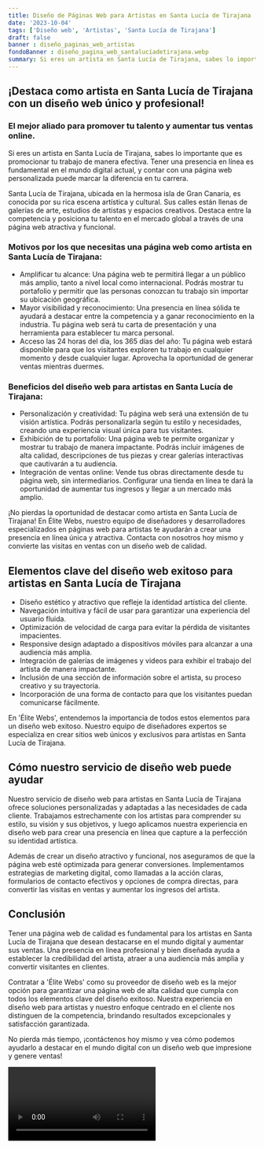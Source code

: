 ```yaml
---
title: Diseño de Páginas Web para Artistas en Santa Lucía de Tirajana
date: '2023-10-04'
tags: ['Diseño web', 'Artistas', 'Santa Lucía de Tirajana']
draft: false
banner : diseño_paginas_web_artistas
fondoBanner : diseño_pagina_web_santalucíadetirajana.webp
summary: Si eres un artista en Santa Lucía de Tirajana, sabes lo importante que es promocionar tu trabajo de manera efectiva. Tener una presencia en línea es fundamental en el mundo digital actual, y contar con una página web personalizada puede marcar la diferencia en tu carrera.
---
```


## ¡Destaca como artista en Santa Lucía de Tirajana con un diseño web único y profesional!
### El mejor aliado para promover tu talento y aumentar tus ventas online.

Si eres un artista en Santa Lucía de Tirajana, sabes lo importante que es promocionar tu trabajo de manera efectiva. Tener una presencia en línea es fundamental en el mundo digital actual, y contar con una página web personalizada puede marcar la diferencia en tu carrera.

Santa Lucía de Tirajana, ubicada en la hermosa isla de Gran Canaria, es conocida por su rica escena artística y cultural. Sus calles están llenas de galerías de arte, estudios de artistas y espacios creativos. Destaca entre la competencia y posiciona tu talento en el mercado global a través de una página web atractiva y funcional.

### Motivos por los que necesitas una página web como artista en Santa Lucía de Tirajana:
- Amplificar tu alcance: Una página web te permitirá llegar a un público más amplio, tanto a nivel local como internacional. Podrás mostrar tu portafolio y permitir que las personas conozcan tu trabajo sin importar su ubicación geográfica.
- Mayor visibilidad y reconocimiento: Una presencia en línea sólida te ayudará a destacar entre la competencia y a ganar reconocimiento en la industria. Tu página web será tu carta de presentación y una herramienta para establecer tu marca personal.
- Acceso las 24 horas del día, los 365 días del año: Tu página web estará disponible para que los visitantes exploren tu trabajo en cualquier momento y desde cualquier lugar. Aprovecha la oportunidad de generar ventas mientras duermes.

### Beneficios del diseño web para artistas en Santa Lucía de Tirajana:
- Personalización y creatividad: Tu página web será una extensión de tu visión artística. Podrás personalizarla según tu estilo y necesidades, creando una experiencia visual única para tus visitantes.
- Exhibición de tu portafolio: Una página web te permite organizar y mostrar tu trabajo de manera impactante. Podrás incluir imágenes de alta calidad, descripciones de tus piezas y crear galerías interactivas que cautivarán a tu audiencia.
- Integración de ventas online: Vende tus obras directamente desde tu página web, sin intermediarios. Configurar una tienda en línea te dará la oportunidad de aumentar tus ingresos y llegar a un mercado más amplio.

¡No pierdas la oportunidad de destacar como artista en Santa Lucía de Tirajana! En Élite Webs, nuestro equipo de diseñadores y desarrolladores especializados en páginas web para artistas te ayudarán a crear una presencia en línea única y atractiva. Contacta con nosotros hoy mismo y convierte las visitas en ventas con un diseño web de calidad.

<GifSeo />

<Cta />

## Elementos clave del diseño web exitoso para artistas en Santa Lucía de Tirajana

- Diseño estético y atractivo que refleje la identidad artística del cliente.
- Navegación intuitiva y fácil de usar para garantizar una experiencia del usuario fluida.
- Optimización de velocidad de carga para evitar la pérdida de visitantes impacientes.
- Responsive design adaptado a dispositivos móviles para alcanzar a una audiencia más amplia.
- Integración de galerías de imágenes y videos para exhibir el trabajo del artista de manera impactante.
- Inclusión de una sección de información sobre el artista, su proceso creativo y su trayectoria.
- Incorporación de una forma de contacto para que los visitantes puedan comunicarse fácilmente.

En 'Élite Webs', entendemos la importancia de todos estos elementos para un diseño web exitoso. Nuestro equipo de diseñadores expertos se especializa en crear sitios web únicos y exclusivos para artistas en Santa Lucía de Tirajana.

## Cómo nuestro servicio de diseño web puede ayudar

Nuestro servicio de diseño web para artistas en Santa Lucía de Tirajana ofrece soluciones personalizadas y adaptadas a las necesidades de cada cliente. Trabajamos estrechamente con los artistas para comprender su estilo, su visión y sus objetivos, y luego aplicamos nuestra experiencia en diseño web para crear una presencia en línea que capture a la perfección su identidad artística.

Además de crear un diseño atractivo y funcional, nos aseguramos de que la página web esté optimizada para generar conversiones. Implementamos estrategias de marketing digital, como llamadas a la acción claras, formularios de contacto efectivos y opciones de compra directas, para convertir las visitas en ventas y aumentar los ingresos del artista.

## Conclusión

Tener una página web de calidad es fundamental para los artistas en Santa Lucía de Tirajana que desean destacarse en el mundo digital y aumentar sus ventas. Una presencia en línea profesional y bien diseñada ayuda a establecer la credibilidad del artista, atraer a una audiencia más amplia y convertir visitantes en clientes.

Contratar a 'Élite Webs' como su proveedor de diseño web es la mejor opción para garantizar una página web de alta calidad que cumpla con todos los elementos clave del diseño exitoso. Nuestra experiencia en diseño web para artistas y nuestro enfoque centrado en el cliente nos distinguen de la competencia, brindando resultados excepcionales y satisfacción garantizada.

No pierda más tiempo, ¡contáctenos hoy mismo y vea cómo podemos ayudarlo a destacar en el mundo digital con un diseño web que impresione y genere ventas!

<Video />

<CtaBot job='Artistas' city='Santa Lucía de Tirajana'/>

<Gmaps query='Santa Lucía de Tirajana+españa+maps' />